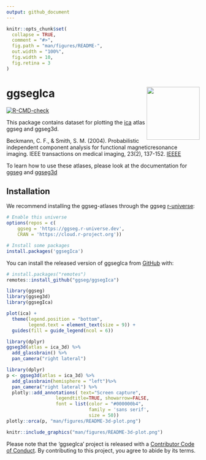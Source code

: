 ```yaml
---
output: github_document
---
```


<!-- README.md is generated from README.Rmd. Please edit that file -->

```r
knitr::opts_chunk$set(
  collapse = TRUE,
  comment = "#>",
  fig.path = "man/figures/README-",
  out.width = "100%",
  fig.width = 10, 
  fig.retina = 3
)
```

# ggsegIca <img src='man/figures/logo.png' align="right" height="138.5" />

<!-- badges: start -->
[![R-CMD-check](https://github.com/ggseg/ggsegIca/workflows/R-CMD-check/badge.svg)](https://github.com/ggseg/ggsegIca/actions)
<!-- badges: end -->

This package contains dataset for plotting the [ica](add url here) atlas ggseg and ggseg3d. 

Beckmann, C. F., & Smith, S. M. (2004). 
Probabilistic independent component analysis for functional magneticresonance imaging. IEEE transactions on medical imaging, 23(2), 137-152.
[IEEEE](https://ieeexplore.ieee.org/document/1263605)

To learn how to use these atlases, please look at the documentation for [ggseg](https://ggseg.github.io/ggseg/) and [ggseg3d](https://ggseg.github.io/ggseg3d)

## Installation

We recommend installing the ggseg-atlases through the ggseg [r-universe](https://ggseg.r-universe.dev/ui#builds):

```r
# Enable this universe
options(repos = c(
    ggseg = 'https://ggseg.r-universe.dev',
    CRAN = 'https://cloud.r-project.org'))

# Install some packages
install.packages('ggsegIca')
```

You can install the released version of ggsegIca from [GitHub](https://github.com/) with:

``` r
# install.packages("remotes")
remotes::install_github("ggseg/ggsegIca")
```

```r
library(ggseg)
library(ggseg3d)
library(ggsegIca)

plot(ica) +
  theme(legend.position = "bottom", 
        legend.text = element_text(size = 9)) +
  guides(fill = guide_legend(ncol = 6))

```

```r
library(dplyr)
ggseg3d(atlas = ica_3d) %>% 
  add_glassbrain() %>% 
  pan_camera("right lateral")
```

```r
library(dplyr)
p <- ggseg3d(atlas = ica_3d) %>%
  add_glassbrain(hemisphere = "left")%>%
  pan_camera("right lateral") %>%
  plotly::add_annotations( text="Screen capture",
                  legendtitle=TRUE, showarrow=FALSE,
                  font = list(color = "#000000b4",
                              family = 'sans serif',
                              size = 50))
plotly::orca(p, "man/figures/README-3d-plot.png")
```

```r
knitr::include_graphics("man/figures/README-3d-plot.png")
```

Please note that the 'ggsegIca' project is released with a
[Contributor Code of Conduct](CODE_OF_CONDUCT.md).
By contributing to this project, you agree to abide by its terms.

